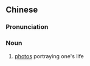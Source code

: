 ==Chinese==
{{zh-forms|type=21}}

===Pronunciation===
{{zh-pron
|m=shēnghuózhào
|c=sang1 wut6 ziu3
|cat=n
}}

===Noun===
{{zh-noun}}

# [[photo]]s portraying one's life